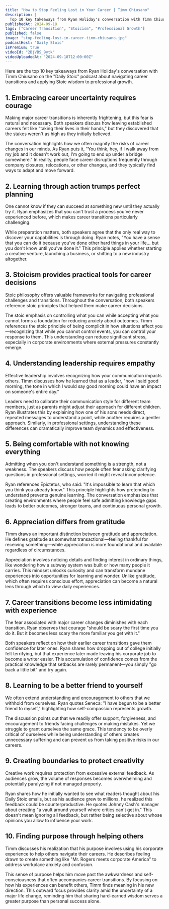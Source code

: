 ```yaml
---
title: "How to Stop Feeling Lost in Your Career | Timm Chiusano"
description: |
  Top 10 key takeaways from Ryan Holiday's conversation with Timm Chiusano on the "Daily Stoic" podcast about navigating career transitions and applying Stoic wisdom to professional growth.
publishedAt: 2024-09-18
tags: ["Career Transition", "Stoicism", "Professional Growth"]
published: false
image: "stop-feeling-lost-in-career-timm-chiusano.jpg"
podcastHost: "Daily Stoic"
isPremium: true
videoId: "2BjVBS_9ytk"
videoUploadedAt: "2024-09-18T12:00:00Z"
---
```



<PodcastSummaryPageLayout frontmatter={frontmatter}>

Here are the top 10 key takeaways from Ryan Holiday's conversation with Timm Chiusano on the "Daily Stoic" podcast about navigating career transitions and applying Stoic wisdom to professional growth.

## 1. Embracing career uncertainty requires courage

Making major career transitions is inherently frightening, but this fear is natural and necessary. Both speakers discuss how leaving established careers felt like "taking their lives in their hands," but they discovered that the stakes weren't as high as they initially believed.

The conversation highlights how we often magnify the risks of career changes in our minds. As Ryan puts it, "You think, hey, if I walk away from my job and it doesn't work out, I'm going to end up under a bridge somewhere." In reality, people face career disruptions frequently through company closures, relocations, or other changes, and they typically find ways to adapt and move forward.

## 2. Learning through action trumps perfect planning

One cannot know if they can succeed at something new until they actually try it. Ryan emphasizes that you can't trust a process you've never experienced before, which makes career transitions particularly challenging.

While preparation matters, both speakers agree that the only real way to discover your capabilities is through doing. Ryan notes, "You have a sense that you can do it because you've done other hard things in your life... but you don't know until you've done it." This principle applies whether starting a creative venture, launching a business, or shifting to a new industry altogether.

## 3. Stoicism provides practical tools for career decisions

Stoic philosophy offers valuable frameworks for navigating professional challenges and transitions. Throughout the conversation, both speakers reference stoic principles that helped them make career decisions.

The stoic emphasis on controlling what you can while accepting what you cannot forms a foundation for reducing anxiety about outcomes. Timm references the stoic principle of being complicit in how situations affect you—recognizing that while you cannot control events, you can control your response to them. This understanding can reduce significant stress, especially in corporate environments where external pressures constantly emerge.

## 4. Understanding leadership requires empathy

Effective leadership involves recognizing how your communication impacts others. Timm discusses how he learned that as a leader, "how I said good morning, the tone in which I would say good morning could have an impact on someone's entire day."

Leaders need to calibrate their communication style for different team members, just as parents might adjust their approach for different children. Ryan illustrates this by explaining how one of his sons needs direct, repeated messages to understand a point, while another requires a gentler approach. Similarly, in professional settings, understanding these differences can dramatically improve team dynamics and effectiveness.

## 5. Being comfortable with not knowing everything

Admitting when you don't understand something is a strength, not a weakness. The speakers discuss how people often fear asking clarifying questions in professional settings, worried it might reveal incompetence.

Ryan references Epictetus, who said: "It's impossible to learn that which you think you already know." This principle highlights how pretending to understand prevents genuine learning. The conversation emphasizes that creating environments where people feel safe admitting knowledge gaps leads to better outcomes, stronger teams, and continuous personal growth.

## 6. Appreciation differs from gratitude

Timm draws an important distinction between gratitude and appreciation. He defines gratitude as somewhat transactional—feeling thankful for receiving something—while appreciation is more foundational and available regardless of circumstances.

Appreciation involves noticing details and finding interest in ordinary things, like wondering how a subway system was built or how many people it carries. This mindset unlocks curiosity and can transform mundane experiences into opportunities for learning and wonder. Unlike gratitude, which often requires conscious effort, appreciation can become a natural lens through which to view daily experiences.

## 7. Career transitions become less intimidating with experience

The fear associated with major career changes diminishes with each transition. Ryan observes that courage "should be scary the first time you do it. But it becomes less scary the more familiar you get with it."

Both speakers reflect on how their earlier career transitions gave them confidence for later ones. Ryan shares how dropping out of college initially felt terrifying, but that experience later made leaving his corporate job to become a writer easier. This accumulation of confidence comes from the practical knowledge that setbacks are rarely permanent—you simply "go back a little bit" and try again.

## 8. Learning to be a better friend to yourself

We often extend understanding and encouragement to others that we withhold from ourselves. Ryan quotes Seneca: "I have begun to be a better friend to myself," highlighting how self-compassion represents growth.

The discussion points out that we readily offer support, forgiveness, and encouragement to friends facing challenges or making mistakes. Yet we struggle to grant ourselves the same grace. This tendency to be overly critical of ourselves while being understanding of others creates unnecessary suffering and can prevent us from taking positive risks in our careers.

## 9. Creating boundaries to protect creativity

Creative work requires protection from excessive external feedback. As audiences grow, the volume of responses becomes overwhelming and potentially paralyzing if not managed properly.

Ryan shares how he initially wanted to see what readers thought about his Daily Stoic emails, but as his audience grew to millions, he realized this feedback could be counterproductive. He quotes Johnny Cash's manager about creating "a vault around yourself where critics can't get in." This doesn't mean ignoring all feedback, but rather being selective about whose opinions you allow to influence your work.

## 10. Finding purpose through helping others

Timm discusses his realization that his purpose involves using his corporate experience to help others navigate their careers. He describes feeling drawn to create something like "Mr. Rogers meets corporate America" to address workplace anxiety and confusion.

This sense of purpose helps him move past the awkwardness and self-consciousness that often accompanies career transitions. By focusing on how his experiences can benefit others, Timm finds meaning in his new direction. This outward focus provides clarity amid the uncertainty of a major life change, reminding him that sharing hard-earned wisdom serves a greater purpose than personal success alone.

</PodcastSummaryPageLayout>
